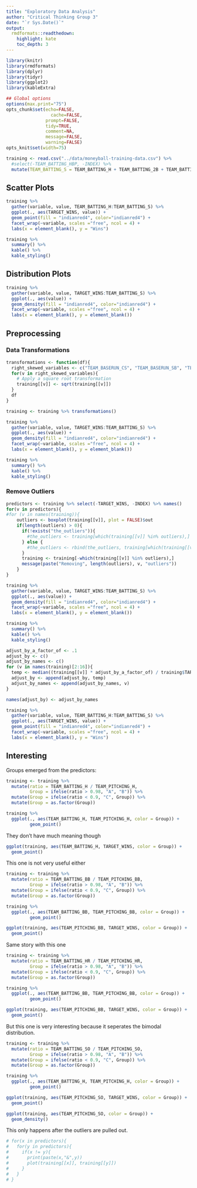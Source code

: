 ```yaml
---
title: "Exploratory Data Analysis"
author: "Critical Thinking Group 3"
date: "`r Sys.Date()`"
output:
  rmdformats::readthedown:
    highlight: kate
    toc_depth: 3
---
```



```r
library(knitr)
library(rmdformats)
library(dplyr)
library(tidyr)
library(ggplot2)
library(kableExtra)

## Global options
options(max.print="75")
opts_chunk$set(echo=FALSE,
	             cache=FALSE,
               prompt=FALSE,
               tidy=TRUE,
               comment=NA,
               message=FALSE,
               warning=FALSE)
opts_knit$set(width=75)
```

```r
training <- read.csv("../data/moneyball-training-data.csv") %>%
  #select(-TEAM_BATTING_HBP, -INDEX) %>%
  mutate(TEAM_BATTING_S = TEAM_BATTING_H + TEAM_BATTING_2B + TEAM_BATTING_3B + TEAM_BATTING_HR)
```

## Scatter Plots

```r
training %>%
  gather(variable, value, TEAM_BATTING_H:TEAM_BATTING_S) %>%
  ggplot(., aes(TARGET_WINS, value)) + 
  geom_point(fill = "indianred4", color="indianred4") + 
  facet_wrap(~variable, scales ="free", ncol = 4) +
  labs(x = element_blank(), y = "Wins")
```


```r
training %>%
  summary() %>%
  kable() %>%
  kable_styling()
```

## Distribution Plots

```r
training %>%
  gather(variable, value, TARGET_WINS:TEAM_BATTING_S) %>%
  ggplot(., aes(value)) + 
  geom_density(fill = "indianred4", color="indianred4") + 
  facet_wrap(~variable, scales ="free", ncol = 4) +
  labs(x = element_blank(), y = element_blank())
```

## Preprocessing

### Data Transformations

```r
transformations <- function(df){
  right_skewed_variables <- c("TEAM_BASERUN_CS", "TEAM_BASERUN_SB", "TEAM_BATTING_3B")
  for(v in right_skewed_variables){
    # Apply a square root transformation
    training[[v]] <- sqrt(training[[v]])
  }
  df
}

training <- training %>% transformations()
```

```r
training %>%
  gather(variable, value, TARGET_WINS:TEAM_BATTING_S) %>%
  ggplot(., aes(value)) + 
  geom_density(fill = "indianred4", color="indianred4") + 
  facet_wrap(~variable, scales ="free", ncol = 4) +
  labs(x = element_blank(), y = element_blank())
```

```r
training %>%
  summary() %>%
  kable() %>%
  kable_styling()
```

### Remove Outliers

```r
predictors <- training %>% select(-TARGET_WINS, -INDEX) %>% names()
for(v in predictors){
#for (v in names(training)){
    outliers <- boxplot(training[[v]], plot = FALSE)$out
    if(length(outliers) > 0){
      if(!exists("the_outliers")){
        #the_outliers <- training[which(training[[v]] %in% outliers),]
      } else {
        #the_outliers <- rbind(the_outliers, training[which(training[[v]] %in% outliers),])
      }
      training <- training[-which(training[[v]] %in% outliers),]
      message(paste("Removing", length(outliers), v, "outliers"))
    }
}
```

```r
training %>%
  gather(variable, value, TARGET_WINS:TEAM_BATTING_S) %>%
  ggplot(., aes(value)) + 
  geom_density(fill = "indianred4", color="indianred4") + 
  facet_wrap(~variable, scales ="free", ncol = 4) +
  labs(x = element_blank(), y = element_blank())
```

```r
training %>%
  summary() %>%
  kable() %>%
  kable_styling()
```


```r
adjust_by_a_factor_of <- .1
adjust_by <- c()
adjust_by_names <- c()
for (v in names(training)[2:16]){
  temp <- median((training[[v]] * adjust_by_a_factor_of) / training$TARGET_WINS, na.rm = TRUE)
  adjust_by <- append(adjust_by, temp)
  adjust_by_names <- append(adjust_by_names, v)
}

names(adjust_by) <- adjust_by_names
```



```r
training %>%
  gather(variable, value, TEAM_BATTING_H:TEAM_BATTING_S) %>%
  ggplot(., aes(TARGET_WINS, value)) + 
  geom_point(fill = "indianred4", color="indianred4") + 
  facet_wrap(~variable, scales ="free", ncol = 4) +
  labs(x = element_blank(), y = "Wins")
```


## Interesting

Groups emerged from the predictors:

```r
training <- training %>%
  mutate(ratio = TEAM_BATTING_H / TEAM_PITCHING_H,
         Group = ifelse(ratio > 0.98, "A", "B")) %>%
  mutate(Group = ifelse(ratio < 0.9, "C", Group)) %>%
  mutate(Group = as.factor(Group))

training %>%
  ggplot(., aes(TEAM_BATTING_H, TEAM_PITCHING_H, color = Group)) +
         geom_point()
```

They don't have much meaning though

```r
ggplot(training, aes(TEAM_BATTING_H, TARGET_WINS, color = Group)) + 
  geom_point()
```


This one is not very useful either

```r
training <- training %>%
  mutate(ratio = TEAM_BATTING_BB / TEAM_PITCHING_BB,
         Group = ifelse(ratio > 0.98, "A", "B")) %>%
  mutate(Group = ifelse(ratio < 0.9, "C", Group)) %>%
  mutate(Group = as.factor(Group))

training %>%
  ggplot(., aes(TEAM_BATTING_BB, TEAM_PITCHING_BB, color = Group)) +
         geom_point()

ggplot(training, aes(TEAM_PITCHING_BB, TARGET_WINS, color = Group)) + 
  geom_point()
```

Same story with this one

```r
training <- training %>%
  mutate(ratio = TEAM_BATTING_HR / TEAM_PITCHING_HR,
         Group = ifelse(ratio > 0.98, "A", "B")) %>%
  mutate(Group = ifelse(ratio < 0.9, "C", Group)) %>%
  mutate(Group = as.factor(Group))

training %>%
  ggplot(., aes(TEAM_BATTING_BB, TEAM_PITCHING_BB, color = Group)) +
         geom_point()

ggplot(training, aes(TEAM_PITCHING_BB, TARGET_WINS, color = Group)) + 
  geom_point()
```


But this one is very interesting because it seperates the bimodal distribution.

```r
training <- training %>%
  mutate(ratio = TEAM_BATTING_SO / TEAM_PITCHING_SO,
         Group = ifelse(ratio > 0.98, "A", "B")) %>%
  mutate(Group = ifelse(ratio < 0.9, "C", Group)) %>%
  mutate(Group = as.factor(Group))

training %>%
  ggplot(., aes(TEAM_BATTING_H, TEAM_PITCHING_H, color = Group)) +
         geom_point()

ggplot(training, aes(TEAM_PITCHING_SO, TARGET_WINS, color = Group)) + 
  geom_point()

ggplot(training, aes(TEAM_PITCHING_SO, color = Group)) + 
  geom_density()
```


This only happens after the outliers are pulled out.



```r
# for(x in predictors){
#   for(y in predictors){
#     if(x != y){
#       print(paste(x,"&",y))
#       plot(training[[x]], training[[y]])
#     }
#   }
# }
```